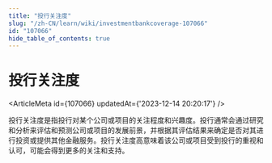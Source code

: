 ```yaml
---
title: "投行关注度"
slug: "/zh-CN/learn/wiki/investmentbankcoverage-107066"
id: "107066"
hide_table_of_contents: true
---
```



# 投行关注度

<ArticleMeta id={107066} updatedAt={'2023-12-14 20:20:17'} />
<div className='border-solid border-b border-t-0 my-4 border-[var(--ifm-color-gray-300)]' />

投行关注度是指投行对某个公司或项目的关注程度和兴趣度。投行通常会通过研究和分析来评估和预测公司或项目的发展前景，并根据其评估结果来确定是否对其进行投资或提供其他金融服务。投行关注度高意味着该公司或项目受到投行的重视和认可，可能会得到更多的关注和支持。
